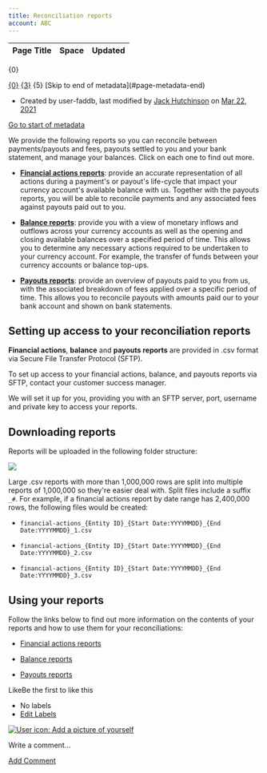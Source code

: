 ```yaml
---
title: Reconciliation reports
account: ABC
---
```


<table class="aui"> <thead> <tr class="header"> <th class="search-result-title">Page Title</th> <th class="search-result-space">Space</th> <th class="search-result-date">Updated</th> </tr> </thead> </table> <p class="search-result-count">{0}</p> <tr class="search-result"> <td class="search-result-title"><a href="{1}" class="content-type-{2}"><span>{0}</span></a></td> <td class="search-result-space"><a class="space" href="/display/{4}/" title="{3}">{3}</a></td> <td class="search-result-date"><span class="date" title="{6}">{5}</span></td> </tr> [Skip to end of metadata](#page-metadata-end)

*   Created by user-faddb, last modified by [Jack Hutchinson](    /display/~jack.hutchinson
    ) on [Mar 22, 2021](/pages/diffpagesbyversion.action?pageId=8488097&selectedPageVersions=3&selectedPageVersions=4 "Show changes")

[Go to start of metadata](#page-metadata-start)

We provide the following reports so you can reconcile between payments/payouts and fees, payouts settled to you and your bank statement, and manage your balances. Click on each one to find out more.

*   **[Financial actions reports](/display/x/Financial+actions+reports)**: provide an accurate representation of all actions during a payment's or payout's life-cycle that impact your currency account's available balance with us. Together with the payouts reports, you will be able to reconcile payments and any associated fees against payouts paid out to you.

*   **[Balance reports](/display/x/Balance+reports)**: provide you with a view of monetary inflows and outflows across your currency accounts as well as the opening and closing available balances over a specified period of time. This allows you to determine any necessary actions required to be undertaken to your currency account. For example, the transfer of funds between your currency accounts or balance top-ups.

*   **[Payouts reports](/display/x/Payouts+reports)**: provide an overview of payouts paid to you from us, with the associated breakdown of fees applied over a specific period of time. This allows you to reconcile payouts with amounts paid our to your bank account and shown on bank statements.

Setting up access to your reconciliation reports
------------------------------------------------

**Financial actions**, **balance** and **payouts reports** are provided in .csv format via Secure File Transfer Protocol (SFTP).

To set up access to your financial actions, balance, and payouts reports via SFTP, contact your customer success manager.

We will set it up for you, providing you with an SFTP server, port, username and private key to access your reports.

Downloading reports
-------------------

Reports will be uploaded in the following folder structure:

![](/download/attachments/8488097/sftp_delivery_folder_structure_v3.png?version=1&modificationDate=1610107354078&api=v2)

Large .csv reports with more than 1,000,000 rows are split into multiple reports of 1,000,000 so they're easier deal with. Split files include a suffix `_#`. For example, if a financial actions report by date range has 2,400,000 rows, the following files would be created:

*   `financial-actions_{Entity ID}_{Start Date:YYYYMMDD}_{End Date:YYYYMMDD}_1.csv`

*   `financial-actions_{Entity ID}_{Start Date:YYYYMMDD}_{End Date:YYYYMMDD}_2.csv`

*   `financial-actions_{Entity ID}_{Start Date:YYYYMMDD}_{End Date:YYYYMMDD}_3.csv`

Using your reports
------------------

Follow the links below to find out more information on the contents of your reports and how to use them for your reconciliations:

*   [Financial actions reports](/display/x/Financial+actions+reports)

*   [Balance reports](/display/x/Balance+reports)

*   [Payouts reports](/display/x/Payouts+reports)

LikeBe the first to like this

*   No labels
*   [Edit Labels](# "Edit Labels (Type 'l')")

[![User icon: Add a picture of yourself](/s/en_GB/7901/abf7b35644d5a5d1d7e4b0969a83e8eb2b569fb5/_/images/icons/profilepics/add_profile_pic.svg)](/users/profile/editmyprofilepicture.action)

Write a comment…

[Add Comment](/display/x/Reconciliation+reports?showComments=true&showCommentArea=true#addcomment)